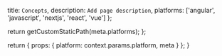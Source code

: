 
  title: `Concepts`,
  description: `Add page description`,
  platforms: ['angular', 'javascript', 'nextjs', 'react', 'vue']
};

  return getCustomStaticPath(meta.platforms);
};

  return {
    props: {
      platform: context.params.platform,
      meta
    }
  };
}
